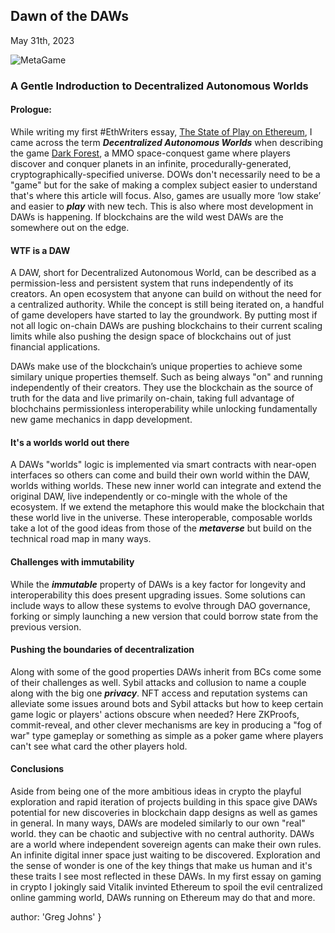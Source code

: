 
## Dawn of the DAWs
<time>May 31th, 2023</time>

![MetaGame](../../metagame.jpg)

### A Gentle Indroduction to Decentralized Autonomous Worlds

#### Prologue:
While writing my first #EthWriters essay, [The State of Play on Ethereum](https://greg-johns.vercel.app/stateofplay), I came across the term ***Decentralized Autonomous Worlds*** when describing the game [Dark Forest](https://zkga.me/), a MMO space-conquest game where players discover and conquer planets in an infinite, procedurally-generated, cryptographically-specified universe. DOWs don't necessarily need to be a "game" but for the sake of making a complex subject easier to understand that's where this article will focus. Also, games are usually more ‘low stake’ and easier to ***play*** with new tech. This is also where most development in DAWs is happening. If blockchains are the wild west DAWs are the somewhere out on the edge.

#### WTF is a DAW
A DAW, short for Decentralized Autonomous World, can be described as a permission-less and persistent system that runs independently of its creators. An open ecosystem that anyone can build on without the need for a centralized authority. While the concept is still being iterated on, a handful of game developers have started to lay the groundwork. By putting most if not all logic on-chain DAWs are pushing blockchains to their current scaling limits while also pushing the design space of blockchains out of just financial applications.

DAWs make use of the blockchain’s unique properties to achieve some similary unique properties themself. Such as being always "on" and running independently of their creators. They use the blockchain as the source of truth for the data and live primarily on-chain, taking full advantage of blochchains permissionless interoperability while unlocking fundamentally new game mechanics in dapp development.

#### It's a worlds world out there
A DAWs "worlds" logic is implemented via smart contracts with near-open interfaces so others can come and build their own world within the DAW, worlds withing worlds. These new inner world can integrate and extend the original DAW, live independently or co-mingle with the whole of the ecosystem. If we extend the metaphore this would make the blockchain that these world live in the universe. These interoperable, composable worlds take a lot of the good ideas from those of the  ***metaverse*** but build on the technical road map in many ways.

#### Challenges with immutability
While the ***immutable*** property of DAWs is a key factor for longevity and interoperability this does present upgrading issues. Some solutions can include ways to allow these systems to evolve through DAO governance, forking or simply launching a new version that could borrow state from the previous version.

#### Pushing the boundaries of decentralization
Along with some of the good properties DAWs inherit from BCs come some of their challenges as well. Sybil attacks and collusion to name a couple along with the big one ***privacy***.  NFT access and reputation systems can alleviate some issues around bots and Sybil attacks but how to keep certain game logic or players' actions obscure when needed? Here ZKProofs, commit-reveal, and other clever mechanisms are key in producing a "fog of war" type gameplay or something as simple as a poker game where players can't see what card the other players hold.

#### Conclusions
Aside from being one of the more ambitious ideas in crypto the playful exploration and rapid iteration of projects building in this space give DAWs potential for new discoveries in blockchain dapp designs as well as games in general. In many ways, DAWs are modeled similarly to our own "real" world. they can be chaotic and subjective with no central authority. DAWs are a world where independent sovereign agents can make their own rules. An infinite digital inner space just waiting to be discovered. Exploration and the sense of wonder is one of the key things that make us human and it's these traits I see most reflected in these DAWs. In my first essay on gaming in crypto I jokingly said Vitalik invinted Ethereum to spoil the evil centralized online gamming world, DAWs running on Ethereum may do that and more.

  author: 'Greg Johns'
}

